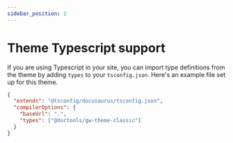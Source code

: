 ```yaml
---
sidebar_position: 2
---
```


# Theme Typescript support

If you are using Typescript in your site, you can import type definitions from
the theme by adding `types` to your `tsconfig.json`. Here's an example file set
up for this theme.

```json {5}
{
  "extends": "@tsconfig/docusaurus/tsconfig.json",
  "compilerOptions": {
    "baseUrl": ".",
    "types": ["@doctools/gw-theme-classic"]
  }
}
```
